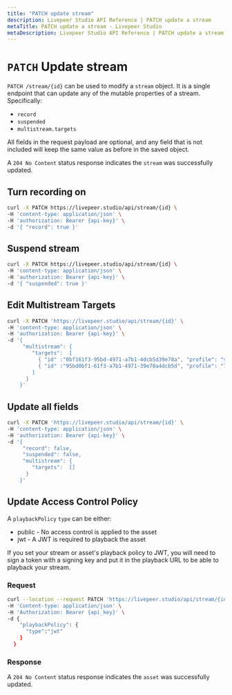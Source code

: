```yaml
---
title: "PATCH update stream"
description: Livepeer Studio API Reference | PATCH update a stream
metaTitle: PATCH update a stream - Livepeer Studio
metaDescription: Livepeer Studio API Reference | PATCH update a stream
---
```


# `PATCH` Update stream

`PATCH /stream/{id}` can be used to modify a `stream` object. It is a single
endpoint that can update any of the mutable properties of a stream.
Specifically:

- `record`
- `suspended`
- `multistream.targets`

All fields in the request payload are optional, and any field that is not
included will keep the same value as before in the saved object.

A `204 No Content` status response indicates the `stream` was successfully
updated.

## Turn recording on

```bash
curl -X PATCH https://livepeer.studio/api/stream/{id} \
-H 'content-type: application/json' \
-H 'authorization: Bearer {api-key}' \
-d '{ "record": true }'
```

## Suspend stream

```bash
curl -X PATCH https://livepeer.studio/api/stream/{id} \
-H 'content-type: application/json' \
-H 'authorization: Bearer {api-key}' \
-d '{ "suspended": true }'
```

## Edit Multistream Targets

```bash
curl -X PATCH 'https://livepeer.studio/api/stream/{id}' \
-H 'content-type: application/json' \
-H 'authorization: Bearer {api-key}' \
-d '{
     "multistream": {
        "targets":  [
          { "id" :"0bf161f3-95bd-4971-a7b1-4dcb5d39e78a", "profile": "source" },
          { "id" :"95bd0bf1-61f3-a7b1-4971-39e78a4dcb5d", "profile": "720p", "videoOnly": true }
        ]
      }
    }'
```

## Update all fields

```bash
curl -X PATCH 'https://livepeer.studio/api/stream/{id}' \
-H 'content-type: application/json' \
-H 'authorization: Bearer {api-key}' \
-d '{
     "record": false,
     "suspended": false,
     "multistream": {
        "targets":  []
      }
    }'
```

## Update Access Control Policy

A `playbackPolicy` `type` can be either:
- public - No access control is applied to the asset
- jwt - A JWT is required to playback the asset

If you set your stream or asset's playback policy to JWT, you will need to sign a token with a signing key
and put it in the playback URL to be able to playback your stream.

### Request

```bash
curl --location --request PATCH 'https://livepeer.studio/api/stream/{id}' \
-H 'Content-type: application/json' \
-H 'Authorization: Bearer {api_key}' \
-d {
    "playbackPolicy": {
      "type":"jwt"
    }
  }
```

### Response

A `204 No Content` status response indicates the `asset` was successfully updated.